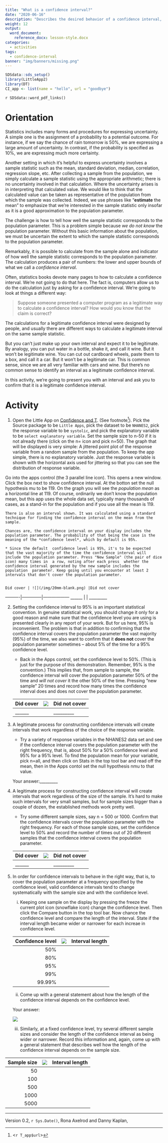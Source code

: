 ```yaml
---
title: "What is a confidence interval?"
date: "2020-06-16"
description: "Describes the desired behavior of a confidence interval, that is, how to test whether a procedure produces a valid confidence interval."
weight: 12
output:
  word_document:
    reference_docx: lesson-style.docx
categories:
  - activities
tags:
  - confidence-interval
banner: "img/banners/missing.png"
---
```


```r
SDSdata::sds_setup()
library(LittleApp2)
library(DT)
CI_app <- list(name = "hello", url = "goodbye")
```

`r SDSdata::word_pdf_links()`


# Orientation

Statistics includes many forms and procedures for expressing uncertainty. A simple one is the assignment of a probability to a potential outcome. For instance, if we say the chance of rain  tomorrow is 50%, we are expressing a large amount of uncertainty. In contrast, if the probability is specified as 10%, we are expressing much more certainty.

Another setting in which it's helpful to express uncertainty involves a sample statistic such as the mean, standard deviation, median, correlation, regression slope, etc.   After collecting a sample from  the population, we simply calculate a sample statistic using  the appropriate arithmetic; there is no uncertainty involved in that calculation. Where the uncertainty arises is in interpreting that calculated value. We would like to think that the  calculated value can be taken as representative of the  population from which the sample was collected. Indeed, we use phrases like "**estimate** the mean" to emphasize that we're interested in the sample statistic only insofar as  it  is a good approximation to the population parameter. 

The challenge is how to tell how well the sample statistic corresponds to the population parameter. This is a problem simple because *we do not know* the population parameter. Without this basic information about the population,  we must be uncertain the extent to which the sample statistic corresponds to the population  parameter.

Remarkably, it is possible to calculate from the sample alone and indicator of how well the sample statistic corresponds to the population parameter. The calculation produces a pair of numbers: the lower and upper bounds of what we call a *confidence interval*.

Often, statistics books devote  many pages to  how to calculate a confidence interval. We're not going to do that here. The fact is, computers allow us to do the calculation just by asking for a  confidence interval. We're going to look at things a different way:

> Suppose someone presented a computer program as a legitimate way to  calculate a confidence  interval? How would you know that the claim is correct?

The calculations for a legitimate confidence interval were designed by people, and usually there are different ways to calculate a legitimate interval on the same sample statistic.  

But you can't just make up  your own interval and expect it to be legitimate. By analogy,  you can put water  in a bottle, shake it, and call it wine. But it won't be legitimate wine. You can cut  out cardboard wheels, paste them to a box, and call it a car. But it won't be a legitimate car. This is common sense, since we  are all very familiar with cars and wine. But there's  no common sense to identify an interval as a legitimate confidence interval.

In this activity, we're going to present you with an interval and ask you to confirm that it is a legitimate confidence interval. 

# Activity

1. Open the Little App on [Confidence and T](`r T_app$url`). (See footnote^[<`r T_app$url`>]). Pick the Source package to be `Little Apps`, pick the dataset to be `NHANES2`, pick the response variable to be `systolic`, and pick the explanatory variable to be `select explanatory variable`. Set the sample size to n-50 if it is not already there (click on the n= icon and pick n=50). The graph that will be displayed is very simple: A jittered point plot of the response variable from a random sample from the population. To keep the app simple, there is no explanatory variable. Just the response variable is shown with  the horizontal axis used for jittering so that you can see the distribution of response variable.    
    
Go into the apps control (the 3 parallel line icon). This opens a new window. Click the box next to show confidence interval. At the botton set the null hypothesis mu to be 119. On the graph you will see the *population mean* as a horizontal line at 119. Of course, ordinarily we don't know  the population mean, but this app uses the whole data set, typically many thousands of cases, as a stand-in for the population and if you use all the mean is 119. 
    
    There is also an interval shown. It was calculated using a standard technique for finding the confidence interval on the mean from the sample. 
    
    Chances are, the confidence interval on your display includes the population parameter. The probability of that being the case is the meaning of the *confidence level*, which by default is 95%.
    
    * Since the default  confidence level is 95%, it's to be expected  that the vast majority of the time the confidence interval will include the population parameter. Press "New Sample" (the pair of dice icon) many times in  a row, noting after each press  whether the confidence interval generated by the new sample includes the population  parameter. Keep going until you encounter at least 2 intervals that don't cover the population parameter.  
    
    
    Did cover | ![](/img/20mm-blank.png) |Did not cover
----------|--------------|------------------
______    | | _________       
          
    
2. Setting the confidence interval to 95% is an important statistical convention. In genuine statistical work, you should change it only for a good reason and make sure that the confidence level you are using is presented clearly in any report of your work. But for us here,  95% is inconvenient. The problem is that in  addition to confirming that the confidence interval covers the population parameter the vast majority (95%) of  the time, we also want to confirm that it **does not** cover the population parameter  sometimes -- about 5% of the time for a 95% confidence level.

     * Back in the Apps control, set the confidence level to 50%. (This  is just for the purpose of this demonstration. Remember,  95% is the convention.) This implies that,  from sample to sample, the confidence interval will cover the population parameter 50% of the time and *will not cover* it the other 50% of the time. Pressing "new sample" 20 times and record how many times the confidence  interval does and does not cover the population  parameter.
     
    Did cover | ![](/img/20mm-blank.png) |Did not cover
----------|--------------|------------------
______    | | _________     

          
3. A legitimate process for constructing confidence intervals  will create intervals that work regardless of the choice of the response variable.

     * Try a variety of response variables in the NHANES2 data set and see if the confidence interval covers the population parameter with the right frequency, that is, about 50%  for a 50% confidence level and 95% for a 95% level. To find the population mean for your variable, pick n=all, and then click on Stats in the top tool bar and read off the mean, then in the Apps contol set the null hypothesis nmu to that value. 
     
     Your answer:_________
     
4. A legitimate process  for constructing confidence interval will create intervals that work regardless of the size of the sample. It's hard to make such intervals for very small  samples, but for sample sizes bigger than a couple of dozen, the established methods work pretty well.

    * Try some different sample sizes, say n = 500  or 1000. Confirm that the confidence intervals cover the population parameter  with the right frequency. For each of those sample sizes, set the confidence level to 50%  and record the number of times out of 20 different samples that the confidence interval covers the population parameter. 
    
    Did cover | ![](/img/20mm-blank.png) |Did not cover
----------|--------------|------------------
______    | | _________     
          
          
    
5. In  order for confidence intervals to behave in the right way, that is, to  cover the population parameter at a frequency specified by the confidence level,  valid confidence intervals tend to change systematically with the sample size and with the confidence level.

    i. Keeping one sample on the display by pressing the freeze the current plot icon (snowflake icon) change the confidence level. Then click the Compare button in the top tool bar. Now chance the confidence level and compare the length of the interval. State if the interval length became wider or narrower for each increae in confidence level.
    
    Confidence level | ![](/img/20mm-blank.png) | Interval length
    -----------:|----------------|------
    50% | 
    80% |
    95% |
    99% |
    99.99% |
    
    ii. Come up  with  a general statement about how the length of the  confidence interval depends on the confidence level.
    
    Your answer: 
    
    ![](/img/50mm-space.png)
    
    iii. Similarly, at a fixed confidence level, try several different sample sizes and consider the length of the confidence interval as being wider or narrower. Record this information and, again, come up with a general statement that describes well how the length of the confidence interval depends on  the sample size.
    
Sample size | ![](/img/20mm-blank.png) | Interval length
-----------:|----------------|------
50 | 
100 |
500 |
1000 |
5000 |




----------------------

Version 0.2, `r Sys.Date()`, Rona Axelrod and Danny Kaplan, 


